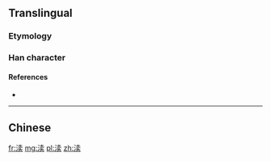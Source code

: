 {{also|瀆}}
==Translingual==
{{Han simplified forms|瀆|涜|渎|ex=y}}

===Etymology===
{{Han simp|瀆|f=賣|t=卖}}

===Han character===
{{Han char|rn=85|rad=水|as=08|sn=11|four=|canj=EJNK|ids=⿰氵卖}}

====References====
* {{Han ref|kx=0633.371|hdz=31643.060|uh=6E0E|ud=28174}}

----

==Chinese==
{{zh-see|瀆}}

[[fr:渎]]
[[mg:渎]]
[[pl:渎]]
[[zh:渎]]